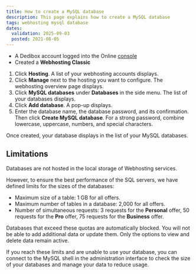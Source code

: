 ```yaml
---
title: How to create a MySQL database
description: This page explains how to create a MySQL database
tags: webhosting mysql database
dates:
  validation: 2025-09-03
  posted: 2021-08-05
---
```



<WebhostingOnline />

<Requirements />

- A Dedibox account logged into the Online [console](https://console.online.net)
- Created a **Webhosting Classic**

1. Click **Hosting**. A list of your webhosting accounts displays.
2. Click **Manage** next to the hosting you want to configure. The webhosting overview page displays.
3. Click **MySQL databases** under **Databases** in the side menu. The list of your databases displays.
4. Click **Add database**. A pop-up displays.
5. Enter the database name, the database password, and its confirmation. Then click **Create MySQL database**.
    <Message type="tip">
      For a strong password, combine lowercase, uppercase, numbers, and special characters.
    </Message>

Once created, your database displays in the list of your MySQL databases.

## Limitations

Databases are not hosted in the local storage of Webhosting services.

However, to ensure the best performance of the SQL servers, we have defined limits for the sizes of the databases:

  - Maximum size of a table: 1 GB for all offers.
  - Maximum number of tables in a database: 2,000 for all offers.
  - Number of simultaneous requests: 3 requests for the **Personal** offer, 50 requests for the **Pro** offer, 75 requests for the **Business** offer.

<Message type="important">
  Databases that exceed these quotas are automatically blocked. You will not be able to add additional data or update them. Only the options to view and delete data remain active.
</Message>

If you reach these limits and are unable to use your database, you can connect to the MySQL shell in the administration interface to check the size of your databases and manage your data to reduce usage.


